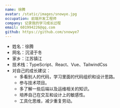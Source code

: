 ```yaml
---
name: 徐腾
avatar: /static/images/snowye.jpg
occupation: 前端开发工程师
company: 记录我的学习成长过程
email: 601994226@qq.com
github: https://github.com/snowye7
---
```


- 姓名：徐腾
- 网名：沉浸于冬
- 家乡：江苏镇江
- 技术栈：TypeScript、React、Vue、TailwindCss
- 对自己的成长建议：
  - 多看别人的代码，学习里面的代码组织和设计思路。
  - 参与技术项目。
  - 多了解一些后端以及运维相关的知识。
  - 培养自己在交互和设计上的敏感性。
  - 工具化思维，减少重复劳动。
